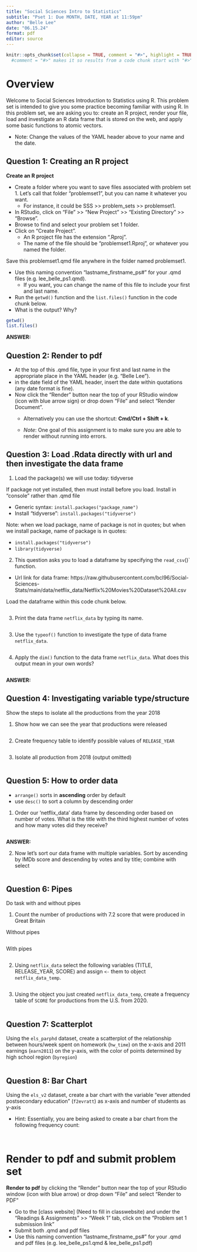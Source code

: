 ```yaml
---
title: "Social Sciences Intro to Statistics"
subtitle: "Pset 1: Due MONTH, DATE, YEAR at 11:59pm"
author: "Belle Lee"
date: "06.15.24"
format: pdf
editor: source
---
```


```r
knitr::opts_chunk$set(collapse = TRUE, comment = "#>", highlight = TRUE, warning = FALSE, message = FALSE)
  #comment = "#>" makes it so results from a code chunk start with "#>"; default is "##"
```

# Overview 

Welcome to Social Sciences Introduction to Statistics using R. This problem set is intended to give you some practice becoming familiar with using R. In this problem set, we are asking you to: create an R project, render your file, load and investigate an R data frame that is stored on the web, and apply some basic functions to atomic vectors.

- Note: Change the values of the YAML header above to your name and the date. 

## Question 1: Creating an R project

**Create an R project**  

- Create a folder where you want to save files associated with problem set 1. Let's call that folder "problemset1", but you can name it whatever you want.
  - For instance, it could be SSS >> problem_sets >> problemset1.
- In RStudio, click on "File" >> "New Project" >> "Existing Directory" >> "Browse".
- Browse to find and select your problem set 1 folder.
- Click on "Create Project".
  - An R project file has the extension ".Rproj".
  - The name of the file should be "problemset1.Rproj", or whatever you named the folder.

Save this problemset1.qmd file anywhere in the folder named problemset1.

- Use this naming convention "lastname_firstname_ps#" for your .qmd files (e.g. lee_belle_ps1.qmd).
  - If you want, you can change the name of this file to include your first and last name.
- Run the `getwd()` function and the `list.files()` function in the code chunk below.
- What is the output? Why?  

```r
getwd()
list.files()
```


**ANSWER:** 

## Question 2: Render to pdf  

- At the top of this .qmd file, type in your first and last name in the appropriate place in the YAML header (e.g. "Belle Lee").
- in the date field of the YAML header, insert the date within quotations (any date format is fine).
- Now click the "Render" button near the top of your RStudio window (icon with blue arrow sign) or drop down "File" and select "Render Document".
  - Alternatively you can use the shortcut: __Cmd/Ctrl + Shift + k__.

  - *Note*: One goal of this assignment is to make sure you are able to render without running into errors.
  
## Question 3: Load .Rdata directly with url and then investigate the data frame

1. Load the package(s) we will use today: tidyverse

If package not yet installed, then must install before you load. Install in "console" rather than .qmd file

- Generic syntax: `install.packages("package_name")`
- Install "tidyverse": `install.packages("tidyverse")`

Note: when we load package, name of package is not in quotes; but when we install package, name of package is in quotes:

- `install.packages("tidyverse")`
- `library(tidyverse)`

2. This question asks you to load a dataframe by specifying the `read_csv`()` function.
- Url link for data frame: https://raw.githubusercontent.com/bcl96/Social-Sciences-Stats/main/data/netflix_data/Netflix%20Movies%20Dataset%20All.csv

Load the dataframe within this code chunk below.
```r

```
  
3. Print the data frame `netflix_data` by typing its name.
```r

```

3. Use the `typeof()` function to investigate the type of data frame `netflix_data`.
```r

```

4. Apply the `dim()` function to the data frame `netflix_data`. What does this output mean in your own words?
```r

```

**ANSWER:**


## Question 4: Investigating variable type/structure

Show the steps to isolate all the productions from the year 2018

1. Show how we can see the year that productions were released
```r

```

2. Create frequency table to identify possible values of `RELEASE_YEAR`
```r

```

3. Isolate all production from 2018 (output omitted)
```r

```

## Question 5: How to order data

- `arrange()` sorts in __ascending__ order by default
- use `desc()` to sort a column by descending order

1. Order our 'netflix_data' data frame by descending order based on number of votes. What is the title with the third highest number of votes and how many votes did they receive?

```r

```

**ANSWER:**


2. Now let's sort our data frame with multiple variables. Sort by ascending by IMDb score and descending by votes and by title; combine with select
```r

```

## Question 6: Pipes

Do task with and without pipes

1. Count the number of productions with 7.2 score that were produced in Great Britain

Without pipes
```r

```

With pipes
```r

```
2. Using `netflix_data` select the following variables (TITLE, RELEASE_YEAR, SCORE) and assign `<-` them to object `netflix_data_temp`. 

```r

```

3. Using the object you just created `netflix_data_temp`, create a frequency table of `SCORE` for productions from the U.S. from 2020.  

```r

```

## Question 7: Scatterplot

Using the `els_parphd` dataset, create a scatterplot of the relationship between hours/week spent on homework (`hw_time`) on the x-axis and 2011 earnings (`earn2011`) on the y-axis, with the color of points determined by high school region (`byregion`)


```r

```

## Question 8: Bar Chart

Using the `els_v2` dataset, create a bar chart with the variable "ever attended postsecondary education" (`f2evratt`) as x-axis and number of students as y-axis

- Hint: Essentially, you are being asked to create a bar chart from the following frequency count:

```r


```

```r

```

# Render to pdf and submit problem set 

**Render to pdf** by clicking the "Render" button near the top of your RStudio window (icon with blue arrow) or drop down "File" and select "Render to PDF"

- Go to the [class website] (Need to fill in classwebsite) and under the "Readings & Assignments" >> "Week 1" tab, click on the "Problem set 1 submission link"  
- Submit both .qmd and pdf files  
- Use this naming convention "lastname_firstname_ps#" for your .qmd and pdf files (e.g. lee_belle_ps1.qmd & lee_belle_ps1.pdf)  
